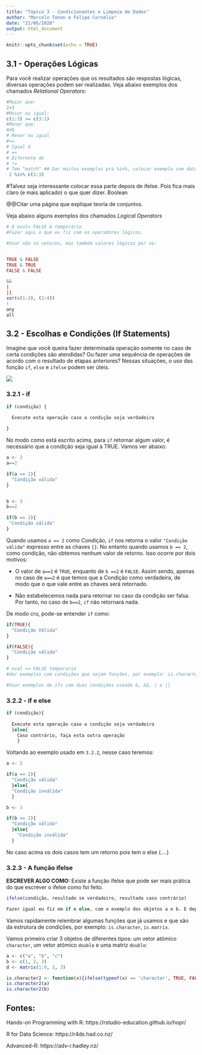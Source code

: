 ```yaml
---
title: "Tópico 3 - Condicionantes e Limpeza de Dados"
author: "Marcelo Tonon e Felipe Cornelio"
date: "21/06/2020"
output: html_document
---
```


```r
knitr::opts_chunk$set(echo = TRUE)
```

## 3.1 - Operações Lógicas

Para você realizar operações que os resultados são respostas lógicas, diversas operações podem ser realizadas. Veja abaixo exemplos dos chamados *Relational Operators*:

```r
#Maior que:
2>3
#Maior ou igual:
c(1:3) >= c(3:1)
#Menor que:
4<5
# Menor ou igual
#<=
# Igual à
# ==
# Diferente de
# !=
# Tem "match" ## Dar muitos exemplos pra %in%, colocar exemplo com data.frame
 2 %in% c(1:3)
```



#Talvez seja interessante colocar essa parte depois de ifelse. Pois fica mais claro (e mais aplicado) o que quer dizer.
Boolean


@@Citar uma página que explique teoria de conjuntos.

Veja abaixo alguns exemplos dos chamados *Logical Operators*

```r

# O eval= FALSE é temporário
#Fazer aqui o que eu fiz com os operadores lógicos.

#Usar não só vetores, mas também valores lógicos per se:


TRUE & FALSE
TRUE & TRUE
FALSE & FALSE

&&
|
||
xor(c(1:3), (2:4))
!
any
all


```


## 3.2 - Escolhas e Condições (If Statements)

Imagine que você queira fazer determinada operação somente no caso de certa condições são atendidas? Ou fazer uma sequência de operações de acordo com o resultado de etapas anteriores? Nessas situações, o uso das função `if`, `else` e `ifelse` podem ser úteis.

![](Imagem/ifelse.jpg)

### 3.2.1 - if

```r

if (condição) {
  
  Execute esta operação caso a condição seja verdadeira

}


```


No modo como está escrito acima, para `if` retornar algum valor, é necessário que a condição seja igual à TRUE. Vamos ver abaixo:

```r
a <- 2
a==2

if(a == 2){
  "Condição válida"
}


b <- 3
b==2

if(b == 2){
 "Condição válida"
}
```

Quando usamos `a == 2` como Condição, `if` nos retorna o valor `"Condição válida"` expresso entre as chaves `{}`. No entanto quando usamos `b == 2`, como condição, não obtemos nenhum valor de retorno. Isso ocorre por dois motivos:

- O valor de `a==2` é `TRUE`, enquanto de `b ==2` é `FALSE`. Assim sendo,  apenas no caso de `a==2` é que temos que a Condição como verdadeira, de modo que o que vale entre as chaves será retornado.

- Não estabelecemos nada para retornar no caso da condição ser falsa. Por tanto, no caso de `b==2`, `if` não retornará nada.

De modo cru, pode-se entender `if` como:

```r
if(TRUE){
  "Condição Válida"
}

if(FALSE){
  "Condição válida"
}
```



```r
# eval == FALSE temporario
#dar exemplos com condições que sejam funções, por exemplo: is.character(), >=, is.data.frame(), %in%.

#Usar exemplos de ifs com duas condições usando &, &&, | e ||
```




### 3.2.2 - if e else

```r

if (condição){
  
  Execute esta operação caso a condição seja verdadeira
  }else{
    Caso contrário, faça esta outra operação
    }
```

Voltando ao exemplo usado em `3.2.2`, nesse caso teremos:

```r
a <- 2

if(a == 2){
  "Condição válida"
  }else{
  "Condição inválida"  
  }

b <- 3

if(b == 2){
  "Condição válida"
  }else{
    "Condição inválida"
  }
```

No caso acima os dois casos tem um retorno pois tem o else (....)

### 3.2.3 - A função ifelse

**ESCREVER ALGO COMO:** Existe a função ifelse que pode ser mais prática do que escrever o ifelse como foi feito.

```r

ifelse(condição, resultado se verdadeiro, resultado caso contrário)

```

```r
Fazer igual eu fiz em if e else, com o exemplo dos objetos a e b. E depois fazer um caso com ifelse(TRUE, "cond val", "cond inval")
```



Vamos rapidamente relembrar algumas funções que já usamos e que são da estrutura de condições, por exemplo: `is.character`, `is.matrix`.

Vamos primeiro criar 3 objetos de diferentes tipos: um vetor atômico `character`, um vetor atômico `double` e uma matriz `double`:

```r
a <- c("a", "b", "c")
b <- c(1, 2, 3)
d <- matrix(1:9, 3, 3)
```

```r
is.character2 <- function(x){ifelse(typeof(x) == 'character', TRUE, FALSE)}
is.character2(a)
is.character2(b)

```




## Fontes:

Hands-on Programming with R: https://rstudio-education.github.io/hopr/

R for Data Science: https://r4ds.had.co.nz/

Advanced-R: https://adv-r.hadley.nz/

